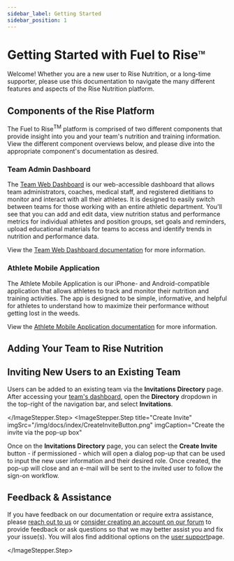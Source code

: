 ```yaml
---
sidebar_label: Getting Started
sidebar_position: 1
---
```



# Getting Started with Fuel to Rise<sup><font size="1">TM</font></sup>

Welcome! Whether you are a new user to Rise Nutrition, or a long-time supporter, please use this
documentation to navigate the many different features and aspects of the Rise Nutrition platform.


## Components of the Rise Platform

The Fuel to Rise<sup>TM</sup> platform is comprised of two different components that
provide insight into you and your team's nutrition and training information.
View the different component overviews below, and please dive into the appropriate component's
documentation as desired.

### Team Admin Dashboard

The [Team Web Dashboard](https://app.risenutrition.org/) is our web-accessible dashboard that allows team administrators, coaches, medical staff, and registered dietitians to monitor and interact with all their athletes. It is designed to easily switch between teams for those working with an entire athletic department. You'll see that you can add and edit data, view nutrition status and performance metrics for individual athletes and position groups, set goals and reminders, upload educational materials for teams to access and identify trends in nutrition and performance data.

View the [Team Web Dashboard documentation][dashboard] for more information.

### Athlete Mobile Application

The Athlete Mobile Application is our iPhone- and Android-compatible application that
allows athletes to track and monitor their nutrition and training activities. The app is designed to
be simple, informative, and helpful for athletes to understand how to maximize their performance
without getting lost in the weeds.

View the [Athlete Mobile Application documentation][mobile] for more information.

## Adding Your Team to Rise Nutrition


## Inviting New Users to an Existing Team

<ImageStepper>
  <ImageStepper.Step
    title="Navigate to Page"
    imgSrc="/img/docs/index/InvitationsDirectoryDropdown.png"
    imgCaption="Navigate to the Invitations Directory page"
  >

Users can be added to an existing team via the **Invitations Directory** page. After accessing
your [team's dashboard][dashboard], open the **Directory** dropdown in the top-right of the
navigation bar, and select **Invitations**.

  </ImageStepper.Step>
  <ImageStepper.Step
    title="Create Invite"
    imgSrc="/img/docs/index/CreateInviteButton.png"
    imgCaption="Create the invite via the pop-up box"
  >

Once on the **Invitations Directory** page, you can select the **Create Invite** button - 
if permissioned - which will open a dialog pop-up that can be used to input the new user
information and their desired role. Once created, the pop-up will close and an e-mail will
be sent to the invited user to follow the sign-on workflow.

## Feedback & Assistance

If you have feedback on our documentation or require extra assistance, please [reach out to us][contact] or
[consider creating an account on our forum][forum] to provide feedback or ask questions so that we may better assist you and fix your issue(s). You will alos find additional options on the [user support][support]page. 




  </ImageStepper.Step>
</ImageStepper>




[beta]: https://en.wikipedia.org/wiki/Software_release_life_cycle#Beta
[contact]: https://risenutrition.org/contact
[dashboard]: /docs/dashboard
[forum]: https://forum.risenutrition.org
[mobile]: /docs/mobile
[support]: /docs/support

